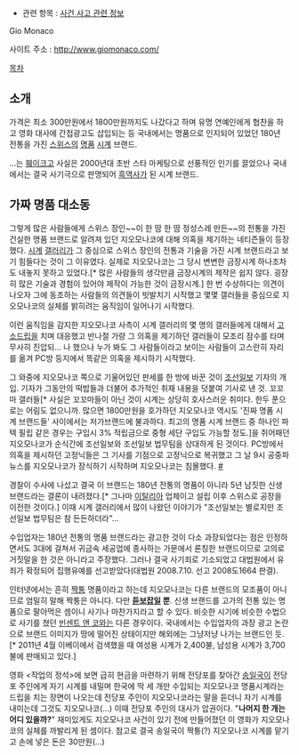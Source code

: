 * 관련 항목 : [[사건 사고 관련 정보]]

Gio Monaco

사이트 주소 : http://www.giomonaco.com/

[[목차]]

== 소개 ==
가격은 최소 300만원에서 1800만원까지도 나갔다고 하며 유명 연예인에게 협찬을 하고 영화 대사에 간접광고도 삽입되는 등 국내에서는 명품으로 인지되어 있었던 180년 전통을 가진 [[스위스]]의 [[명품]] [[시계]] 브랜드.

...는 [[훼이크]]고 사실은 2000년대 초반 스타 마케팅으로 선풍적인 인기를 끌었으나 국내에서는 결국 사기극으로 판명되어 [[흑역사]]가 된 시계 브랜드.

== 가짜 명품 대소동 ==
그렇게 많은 사람들에게 스위스 장인~~이 한 땀 한 땀 정성스레 만든~~의 전통을 가진 건실한 명품 브랜드로 알려져 있던 지오모나코에 대해 의혹을 제기하는 네티즌들이 등장했다. [[시계]] [[갤러리]]가 그 중심으로 스위스 장인의 전통과 기술을 가진 시계 브랜드라고 보기 힘들다는 것이 그 이유였다. 실제로 지오모나코는 그 당시 변변한 금장시계 하나조차도 내놓지 못하고 있었다.[* 많은 사람들의 생각만큼 금장시계의 제작은 쉽지 않다. 굉장히 많은 기술과 경험이 있어야 제작이 가능한 것이 금장시계.] 한 번 수상하다는 의견이 나오자 그에 동조하는 사람들의 의견들이 빗발치기 시작했고 몇몇 갤러들을 중심으로 지오모나코의 실체를 밝히려는 움직임이 일어나기 시작했다.

이런 움직임을 감지한 지오모나코 사측이 시계 갤러리의 몇 명의 갤러들에게 대해서 [[고소드립]]을 치며 대응했고 반나절 가량 그 의혹을 제기하던 갤러들이 모조리 잠수를 타며 무사히 진압되... 나 했으나 누가 봐도 그 사람들이라고 보이는 사람들이 고스란히 자리를 옮겨 PC방 등지에서 똑같은 의혹을 제시하기 시작했다.

그 와중에 지오모나코 쪽으로 기울어있던 판세를 한 방에 바꾼 것이 [[조선일보]] 기자의 개입. 기자가 그동안의 떡밥들과 더불어 추가적인 취재 내용을 덧붙여 기사로 낸 것. 꼬꼬마 갤러들[* 사실은 꼬꼬마들이 아닌 것이 시계는 상당히 호사스러운 취미다. 한두 푼으로는 어림도 없으니까. 많으면 1800만원을 호가하던 지오모나코 역시도 '진짜 명품 시계 브랜드들' 사이에서는 저가브랜드에 불과하다. 최고의 명품 시계 브랜드 중 하나인 파텍 필립 같은 경우는 구입시 3% 적립금으로 중형 세단 구입도 가능할 정도.]을 쥐어패던 지오모나코가 순식간에 조선일보와 조선일보 법무팀을 상대하게 된 것이다. PC방에서 의혹을 제시하던 고정닉들은 그 기사를 기점으로 고정닉으로 복귀했고 그 날 9시 공중파 뉴스를 지오모나코가 장식하기 시작하며 지오모나코는 침몰했다. [http://blog.naver.com/wjesteban/20027216973 #]

경찰이 수사에 나섰고 결국 이 브랜드는 180년 전통의 명품이 아니라 5년 남짓한 신생 브랜드라는 결론이 내려졌다.[* 그나마 [[이탈리아]] 업체이고 설립 이후 스위스로 공장을 이전한 것이다.] 이때 시계 갤러리에서 많이 나왔던 이야기가 "조선일보는 별로지만 조선일보 법무팀은 참 든든하더라"...

수입업자는 180년 전통의 명품 브랜드라는 광고한 것이 다소 과장되었다는 점은 인정하면서도 3대에 걸쳐서 귀금속 세공업에 종사하는 가문에서 론칭한 브랜드이므로 고의로 거짓말을 한 것은 아니라고 주장했다. 그러나 결국 사기죄로 기소되었고 대법원에서 유죄가 확정되어 집행유예를 선고받았다(대법원 2008.7.10. 선고 2008도1664 판결).

인터넷에서는 흔히 [[짝퉁]] 명품이라고 하는데 지오모나코는 다른 브랜드의 모조품이 아니므로 엄밀히 말해 짝퉁은 아니다. 다만 '''[[듣보잡]]일 뿐'''. 신생 브랜드를 고가의 전통 있는 명품으로 팔아먹은 셈이니 사기나 마찬가지라고 할 수 있다. 비슷한 시기에 비슷한 수법으로 사기를 쳤던 [[빈센트 앤 코]]와는 다른 경우이다. 국내에서는 수입업자의 과장 광고 논란으로 브랜드 이미지가 땅에 떨어진 상태이지만 해외에는 그냥저냥 나가는 브랜드인 듯.[* 2011년 4월 이베이에서 검색했을 때 여성용 시계가 2,400불, 남성용 시계가 3,700불에 판매되고 있다.]

영화 <작업의 정석>에 보면 급히 현금을 마련하기 위해 전당포를 찾아간 [[송일국]]이 전당포 주인에게 자기 시계를 내밀며 한국에 딱 세 개만 수입되는 지오모나코 명품시계라는 드립을 치는 장면이 나오는데 전당포 주인이 지오모나코라는 말을 듣더니 자기 시계를 내미는데 그것도 지오모나코(...) 이때 전당포 주인의 대사가 압권이다. "'''나머지 한 개는 어디 있을까?'''" 재미있게도 지오모나코 사건이 있기 전에 만들어졌던 이 영화가 지오모나코의 실체를 까발리게 된 셈이다. 참고로 결국 송일국이 짝퉁(?) 지오모나코 시계를 맡기고 손에 넣은 돈은 30만원(...)
